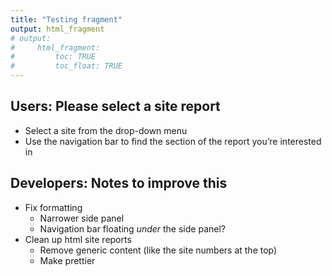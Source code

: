 ```yaml
---
title: "Testing fragment"
output: html_fragment
# output: 
#     html_fragment:
#         toc: TRUE
#         toc_float: TRUE
---
```


## Users: Please select a site report

* Select a site from the drop-down menu
* Use the navigation bar to find the section of the report you're interested in

## Developers: Notes to improve this 

* Fix formatting
  - Narrower side panel
  - Navigation bar floating *under* the side panel?

* Clean up html site reports
  - Remove generic content (like the site numbers at the top)
  - Make prettier